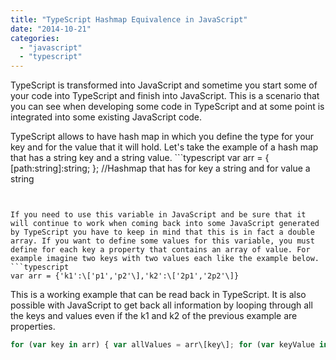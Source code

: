 ```yaml
---
title: "TypeScript Hashmap Equivalence in JavaScript"
date: "2014-10-21"
categories: 
  - "javascript"
  - "typescript"
---
```


TypeScript is transformed into JavaScript and sometime you start some of your code into TypeScript and finish into JavaScript. This is a scenario that you can see when developing some code in TypeScript and at some point is integrated into some existing JavaScript code.

TypeScript allows to have hash map in which you define the type for your key and for the value that it will hold. Let's take the example of a hash map that has a string key and a string value. ```typescript
var arr = { \[path:string\]:string; }; //Hashmap that has for key a string and for value a string 
``` 


If you need to use this variable in JavaScript and be sure that it will continue to work when coming back into some JavaScript generated by TypeScript you have to keep in mind that this is in fact a double array. If you want to define some values for this variable, you must define for each key a property that contains an array of value. For example imagine two keys with two values each like the example below. ```typescript
var arr = {'k1':\['p1','p2'\],'k2':\['2p1','2p2'\]} 
``` 


This is a working example that can be read back in TypeScript. It is also possible with JavaScript to get back all information by looping through all the keys and values even if the k1 and k2 of the previous example are properties.

```typescript
for (var key in arr) { var allValues = arr\[key\]; for (var keyValue in allValues) { console.log('Key ' + key + ' has value : ' + allValues\[keyValue\]); } } 
``` 

